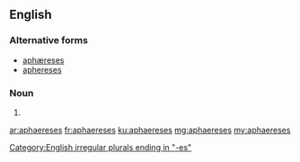 ==English==

===Alternative forms===
* [[aphæreses]]
* [[aphereses]]

===Noun===
{{head|en|plural}} {{p}}

# {{plural of|aphaeresis|lang=en}}

[[Category:English irregular plurals ending in "-es"]]

[[ar:aphaereses]]
[[fr:aphaereses]]
[[ku:aphaereses]]
[[mg:aphaereses]]
[[my:aphaereses]]